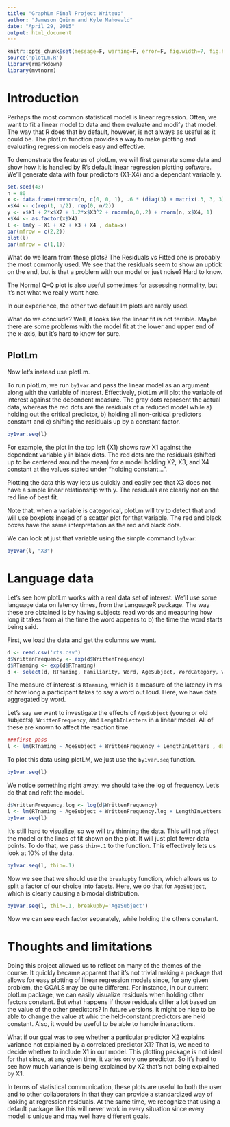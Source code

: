 ```yaml
---
title: "GraphLm Final Project Writeup"
author: "Jameson Quinn and Kyle Mahowald"
date: "April 29, 2015"
output: html_document
---
```


```r
knitr::opts_chunk$set(message=F, warning=F, error=F, fig.width=7, fig.height=7)
source('plotLm.R')
library(rmarkdown)
library(mvtnorm)
```

# Introduction

Perhaps the most common statistical model is linear regression. Often, we want to fit a linear model to data and then evaluate and modify that model. The way that R does that by default, however, is not always as useful as it could be. The plotLm function provides a way to make plotting and evaluating regression models easy and effective.

To demonstrate the features of plotLm, we will first generate some data and show how it is handled by R's default linear regression plotting software. We'll generate data with four predictors (X1-X4) and a dependant variable y.

```r
set.seed(43)
n = 80
x <- data.frame(rmvnorm(n, c(0, 0, 1), .6 * (diag(3) + matrix(.3, 3, 3))))
x$X4 <- c(rep(1, n/2), rep(0, n/2))
y <- x$X1 + 2*x$X2 + 1.2*x$X3^2 + rnorm(n,0,.2) + rnorm(n, x$X4, 1)
x$X4 <- as.factor(x$X4)
l <- lm(y ~ X1 + X2 + X3 + X4 , data=x)
par(mfrow = c(2,2))
plot(l)
par(mfrow = c(1,1))
```

What do we learn from these plots? The Residuals vs Fitted one is probably the most commonly used. We see that the residuals seem to show an uptick on the end, but is that a problem with our model or just noise? Hard to know.

The Normal Q-Q plot is also useful sometimes for assessing normality, but it's not what we really want here. 

In our experience, the other two default lm plots are rarely used.

What do we conclude? Well, it looks like the linear fit is not terrible. Maybe there are some problems with the model fit at the lower and upper end of the x-axis, but it's hard to know for sure.

## PlotLm

Now let's instead use plotLm.

To run plotLm, we run `by1var` and pass the linear model as an argument along with the variable of interest. Effectively, plotLm will plot the variable of interest against the dependent measure. The gray dots represent the actual data, whereas the red dots are the residuals of a reduced model while a) holding out the critical predictor, b) holding all non-critical predictors constant and c) shifting the residuals up by a constant factor.


```r
by1var.seq(l)
```

For example, the plot in the top left (X1) shows raw X1 against the dependent variable y in black dots. The red dots are the residuals (shifted up to be centered around the mean) for a model holding X2, X3, and X4 constant at the values stated under "holding constant...". 

Plotting the data this way lets us quickly and easily see that X3 does not have a simple linear relationship with y. The residuals are clearly not on the red line of best fit.

Note that, when a variable is categorical, plotLm will try to detect that and will use boxplots insead of a scatter plot for that variable. The red and black boxes have the same interpretation as the red and black dots.

We can look at just that variable using the simple command `by1var`:

```r
by1var(l, "X3")
```



# Language data

Let's see how plotLm works with a real data set of interest. We'll use some language data on latency times, from the LanguageR package. The way these are obtained is by having subjects read words and measuring how long it takes from a) the time the word appears to b) the time the word starts being said. 

First, we load the data and get the columns we want.


```r
d <- read.csv('rts.csv')
d$WrittenFrequency <- exp(d$WrittenFrequency)
d$RTnaming <- exp(d$RTnaming)
d <- select(d, RTnaming, Familiarity, Word, AgeSubject, WordCategory, WrittenFrequency, Voice, LengthInLetters)
```

The measure of interest is `RTnaming`, which is a measure of the latency in ms of how long a participant takes to say a word out loud. Here, we have data aggregated by word.

Let's say we want to investigate the effects of `AgeSubject` (young or old subjects), `WrittenFrequency`, and `LengthInLetters` in a linear model. All of these are known to affect hte reaction time.

```r
###first pass
l <- lm(RTnaming ~ AgeSubject + WrittenFrequency + LengthInLetters , data=d)
```

To plot this data using plotLM, we just use the `by1var.seq` function. 

```r
by1var.seq(l)
```

We notice something right away: we should take the log of frequency. Let's do that and refit the model.

```r
d$WrittenFrequency.log <- log(d$WrittenFrequency)
l <- lm(RTnaming ~ AgeSubject + WrittenFrequency.log + LengthInLetters , data=d)
by1var.seq(l)
```

It's still hard to visualize, so we will try thinning the data. This will not affect the model or the lines of fit shown on the plot. It will just plot fewer data points. To do that, we pass `thin=.1` to the function. This effectively lets us look at 10% of the data.

```r
by1var.seq(l, thin=.1)
```

Now we see that we should use the `breakupby` function, which allows us to split a factor of our choice into facets. Here, we do that for `AgeSubject`, which is clearly causing a bimodal distribution.

```r
by1var.seq(l, thin=.1, breakupby='AgeSubject')
```

Now we can see each factor separately, while holding the others constant.


# Thoughts and limitations

Doing this project allowed us to reflect on many of the themes of the course. It quickly became apparent that it's not trivial making a package that allows for easy plotting of linear regression models since, for any given problem, the GOALS may be quite different. For instance, in our current plotLm package, we can easily visualize residuals when holding other factors constant. But what happens if those residuals differ a lot based on the value of the other predictors? In future versions, it might be nice to be able to change the value at whic the held-constant predictors are held constant. Also, it would be useful to be able to handle interactions.

What if our goal was to see whether a particular predictor X2 explains variance not explained by a correlated predictor X1? That is, we need to decide whether to include X1 in our model. This plotting package is not ideal for that since, at any given time, it varies only one predictor. So it's hard to see how much variance is being explained by X2 that's not being explained by X1.

In terms of statistical communication, these plots are useful to both the user and to other collaborators in that they can provide a standardized way of looking at regression residuals. At the same time, we recognize that using a default package like this will never work in every situation since every model is unique and may well have different goals. 





